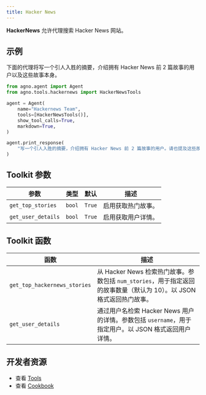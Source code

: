 ```yaml
---
title: Hacker News
---
```


**HackerNews** 允许代理搜索 Hacker News 网站。

## 示例

下面的代理将写一个引人入胜的摘要，介绍拥有 Hacker News 前 2 篇故事的用户以及这些故事本身。

```python cookbook/tools/hackernews.py
from agno.agent import Agent
from agno.tools.hackernews import HackerNewsTools

agent = Agent(
    name="Hackernews Team",
    tools=[HackerNewsTools()],
    show_tool_calls=True,
    markdown=True,
)

agent.print_response(
    "写一个引人入胜的摘要，介绍拥有 Hacker News 前 2 篇故事的用户。请也提及这些故事。",
)
```

## Toolkit 参数

| 参数          | 类型   | 默认 | 描述                    |
| -------------- | ------ | ---- | ----------------------- |
| `get_top_stories` | `bool` | `True` | 启用获取热门故事。 |
| `get_user_details` | `bool` | `True` | 启用获取用户详情。 |

## Toolkit 函数

| 函数                     | 描述                                                                                                                                                                                             |
| -------------------------- | ------------------------------------------------------------------------------------------------------------------------------------------------------------------------------------------------ |
| `get_top_hackernews_stories` | 从 Hacker News 检索热门故事。参数包括 `num_stories`，用于指定返回的故事数量（默认为 10）。以 JSON 格式返回热门故事。                                                                                                                                                                                    |
| `get_user_details`           | 通过用户名检索 Hacker News 用户的详情。参数包括 `username`，用于指定用户。以 JSON 格式返回用户详情。                                                                                                                                                                                               |

## 开发者资源

- 查看 [Tools](https://github.com/agno-agi/agno/blob/main/libs/agno/agno/tools/hackernews.py)
- 查看 [Cookbook](https://github.com/agno-agi/agno/blob/main/cookbook/tools/hackernews_tools.py)